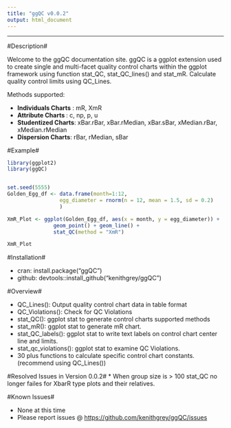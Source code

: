 ```yaml
---
title: "ggQC v0.0.2"
output: html_document
---
```


---

#Description#

Welcome to the ggQC documentation site. ggQC is a ggplot extension used to create single and multi-facet quality control charts within the ggplot framework using function stat_QC, stat_QC_lines() and stat_mR. Calculate quality control limits using QC_Lines.

Methods supported:

  * **Individuals Charts** : mR, XmR
  * **Attribute Charts ** : c, np, p, u
  * **Studentized Charts**: xBar.rBar, xBar.rMedian, xBar.sBar, xMedian.rBar, xMedian.rMedian
  * **Dispersion Charts**: rBar, rMedian, sBar


#Example#

```r
library(ggplot2)
library(ggQC)


set.seed(5555)
Golden_Egg_df <- data.frame(month=1:12,
                 egg_diameter = rnorm(n = 12, mean = 1.5, sd = 0.2)
                 )

XmR_Plot <- ggplot(Golden_Egg_df, aes(x = month, y = egg_diameter)) +
               geom_point() + geom_line() + 
               stat_QC(method = "XmR")

XmR_Plot
```

#Installation#

  * cran: install.package("ggQC")
  * github: devtools::install_github("kenithgrey/ggQC")

#Overview#

 * QC_Lines(): Output quality control chart data in table format
 * QC_Violations(): Check for QC Violations
 * stat_QC(): ggplot stat to generate control charts supported methods
 * stat_mR(): ggplot stat to generate mR chart.
 * stat_QC_labels(): ggplot stat to write text labels on control chart center line and limits. 
 * stat_qc_violations(): ggplot stat to examine QC Violations. 
 * 30 plus functions to calculate specific control chart constants. (recommend using QC_Lines()) 


#Resolved Issues in Version 0.0.2#
* When group size is > 100 stat_QC no longer failes for XbarR type plots and their relatives.

#Known Issues#

* None at this time
* Please report issues @ <https://github.com/kenithgrey/ggQC/issues>
  
